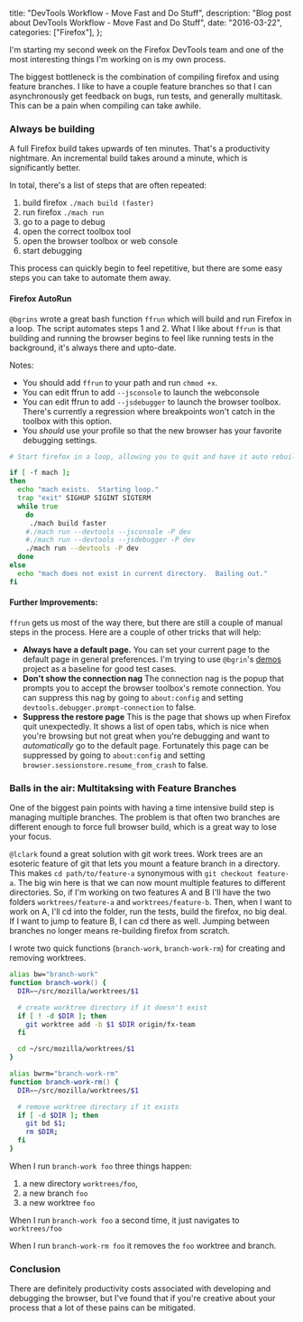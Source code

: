   title: "DevTools Workflow - Move Fast and Do Stuff",
  description: "Blog post about DevTools Workflow - Move Fast and Do Stuff",
  date: "2016-03-22",
  categories: ["Firefox"],
};

I'm starting my second week on the Firefox DevTools team and
one of the most interesting things I'm working on is my own process.

The biggest bottleneck is the combination of compiling firefox and using feature branches.
I like to have a couple feature branches so that I can asynchronously get feedback on
bugs, run tests, and generally multitask. This can be a pain when compiling can take awhile.

### Always be building

A full Firefox build takes upwards of ten minutes. That's a productivity nightmare.
An incremental build takes around a minute, which is significantly better.

In total, there's a list of steps that are often repeated:

1. build firefox `./mach build (faster)`
2. run firefox `./mach run`
3. go to a page to debug
4. open the correct toolbox tool
5. open the browser toolbox or web console
6. start debugging

This process can quickly begin to feel repetitive, but there are
some easy steps you can take to automate them away.

#### Firefox AutoRun

`@bgrins` wrote a great bash function `ffrun` which will build and run Firefox in a loop.
The script automates steps 1 and 2. What I like about `ffrun` is that building and running the browser
begins to feel like running tests in the background, it's always there and upto-date.

Notes:

- You should add `ffrun` to your path and run `chmod +x`.
- You can edit ffrun to add `--jsconsole` to launch the webconsole
- You can edit ffrun to add `--jsdebugger` to launch the browser toolbox. There's currently a regression where breakpoints won't catch in the toolbox with this option.
- You _should_ use your profile so that the new browser has your favorite debugging settings.

```zsh
# Start firefox in a loop, allowing you to quit and have it auto rebuild devtools and restart.

if [ -f mach ];
then
  echo "mach exists.  Starting loop."
  trap "exit" SIGHUP SIGINT SIGTERM
  while true
    do
     ./mach build faster
    #./mach run --devtools --jsconsole -P dev
    #./mach run --devtools --jsdebugger -P dev
    ./mach run --devtools -P dev
  done
else
  echo "mach does not exist in current directory.  Bailing out."
fi
```

#### Further Improvements:

`ffrun` gets us most of the way there, but there are still a couple of manual steps in the process.
Here are a couple of other tricks that will help:

- **Always have a default page.** You can set your current page to the default page in general preferences. I'm trying to use `@bgrin`'s [demos](https://github.com/bgrins/devtools-demos) project as a baseline for good test cases.
- **Don't show the connection nag** The connection nag is the popup that prompts you to accept the browser toolbox's remote connection. You can suppress this nag by going to `about:config` and setting `devtools.debugger.prompt-connection` to false.
- **Suppress the restore page** This is the page that shows up when Firefox quit unexpectedly. It shows a list of open tabs, which is nice when you're browsing but not great when you're debugging and want to _automatically_ go to the default page. Fortunately this page can be suppressed by going to `about:config` and setting `browser.sessionstore.resume_from_crash` to false.

### Balls in the air: Multitaksing with Feature Branches

One of the biggest pain points with having a time intensive build step is managing multiple branches.
The problem is that often two branches are different enough to force full browser build, which is a great way to lose your focus.

`@lclark` found a great solution with git work trees. Work trees are an esoteric feature of git that lets you mount a
feature branch in a directory. This makes `cd path/to/feature-a` synonymous with `git checkout feature-a`.
The big win here is that we can now mount multiple features to different directories.
So, if I'm working on two features A and B I'll have the two folders `worktrees/feature-a` and `worktrees/feature-b`.
Then, when I want to work on A, I'll cd into the folder, run the tests, build the firefox, no big deal.
If I want to jump to feature B, I can cd there as well.
Jumping between branches no longer means re-building firefox from scratch.

I wrote two quick functions (`branch-work`, `branch-work-rm`) for creating and removing worktrees.

```zsh
alias bw="branch-work"
function branch-work() {
  DIR=~/src/mozilla/worktrees/$1

  # create worktree directory if it doesn't exist
  if [ ! -d $DIR ]; then
    git worktree add -b $1 $DIR origin/fx-team
  fi

  cd ~/src/mozilla/worktrees/$1
}
```

```zsh
alias bwrm="branch-work-rm"
function branch-work-rm() {
  DIR=~/src/mozilla/worktrees/$1

  # remove worktree directory if it exists
  if [ -d $DIR ]; then
    git bd $1;
    rm $DIR;
  fi
}
```

When I run `branch-work foo` three things happen:

1. a new directory `worktrees/foo`,
2. a new branch `foo`
3. a new worktree `foo`

When I run `branch-work foo` a second time, it just navigates to `worktrees/foo`

When I run `branch-work-rm foo` it removes the `foo` worktree and branch.

### Conclusion

There are definitely productivity costs associated with developing and debugging the browser,
but I've found that if you're creative about your process that a lot of these pains can be mitigated.

